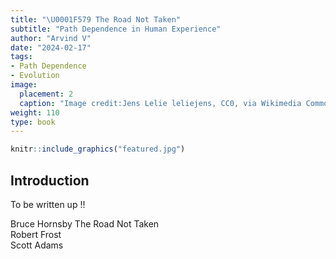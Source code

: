 ```yaml
---
title: "\U0001F579 The Road Not Taken"
subtitle: "Path Dependence in Human Experience"
author: "Arvind V"
date: "2024-02-17"
tags:
- Path Dependence
- Evolution
image:
  placement: 2
  caption: "Image credit:Jens Lelie leliejens, CC0, via Wikimedia Commons"
weight: 110
type: book
---
```


```r
knitr::include_graphics("featured.jpg")
```

## Introduction
To be written up !!

Bruce Hornsby The Road Not Taken\
Robert Frost\
Scott Adams\

